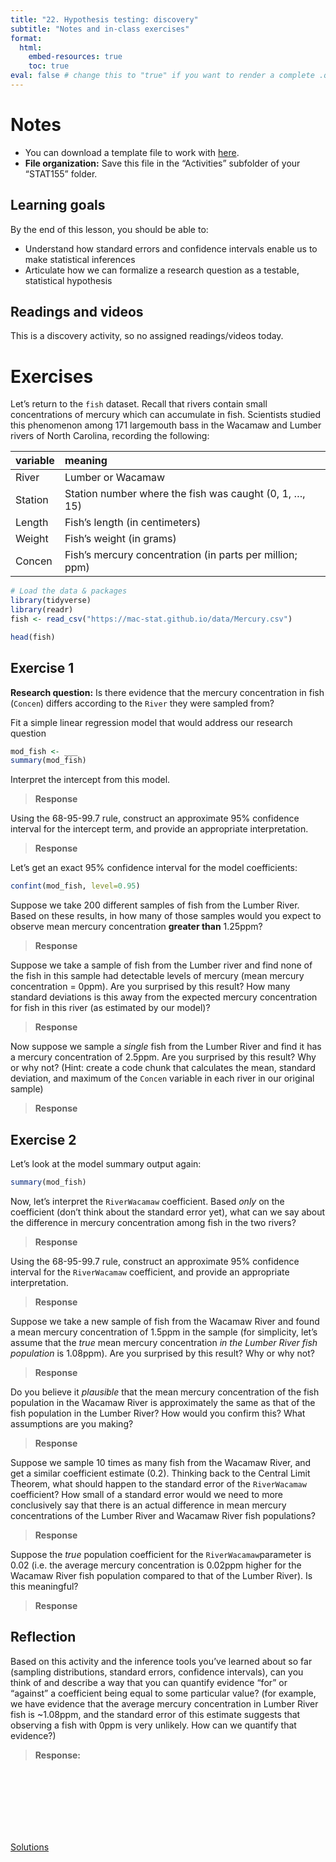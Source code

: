 ```yaml
---
title: "22. Hypothesis testing: discovery"
subtitle: "Notes and in-class exercises"
format: 
  html:
    embed-resources: true
    toc: true
eval: false # change this to "true" if you want to render a complete .qmd
---
```


# Notes

- You can download a template file to work with [here](../activity_templates/22_hypothesis_testing_discovery.qmd).
- **File organization:** Save this file in the "Activities" subfolder of your "STAT155" folder.

## Learning goals

By the end of this lesson, you should be able to:

- Understand how standard errors and confidence intervals enable us to make statistical inferences
- Articulate how we can formalize a research question as a testable, statistical hypothesis

## Readings and videos

This is a discovery activity, so no assigned readings/videos today.

# Exercises

Let's return to the `fish` dataset. Recall that rivers contain small concentrations of mercury which can accumulate in fish. Scientists studied this phenomenon among 171 largemouth bass in the Wacamaw and Lumber rivers of North Carolina, recording the following:


| variable | meaning                                                  |
|:---------|:---------------------------------------------------------|
| River    | Lumber or Wacamaw                                        |
| Station  | Station number where the fish was caught (0, 1, ..., 15) |
| Length   | Fish's length (in centimeters)                           |
| Weight   | Fish's weight (in grams)                                 |
| Concen   | Fish's mercury concentration (in parts per million; ppm) |

```r
# Load the data & packages
library(tidyverse)
library(readr)
fish <- read_csv("https://mac-stat.github.io/data/Mercury.csv")

head(fish)
```

## Exercise 1

**Research question:** Is there evidence that the mercury concentration in fish (`Concen`) differs according to the `River` they were sampled from?

Fit a simple linear regression model that would address our research question

```r
mod_fish <- ___
summary(mod_fish)
```

Interpret the intercept from this model.

> **Response**

Using the 68-95-99.7 rule, construct an approximate 95% confidence interval for the intercept term, and provide an appropriate interpretation.

> **Response**

Let's get an exact 95% confidence interval for the model coefficients:

```r
confint(mod_fish, level=0.95)
```

Suppose we take 200 different samples of fish from the Lumber River. Based on these results, in how many of those samples would you expect to observe mean mercury concentration **greater than** 1.25ppm?

> **Response**

Suppose we take a sample of fish from the Lumber river and find none of the fish in this sample had detectable levels of mercury (mean mercury concentration = 0ppm). Are you surprised by this result? How many standard deviations is this away from the expected mercury concentration for fish in this river (as estimated by our model)?

> **Response**

Now suppose we sample a *single* fish from the Lumber River and find it has a mercury concentration of 2.5ppm. Are you surprised by this result? Why or why not? (Hint: create a code chunk that calculates the mean, standard deviation, and maximum of the `Concen` variable in each river in our original sample)

> **Response**

## Exercise 2

Let's look at the model summary output again:

```r
summary(mod_fish)
```

Now, let's interpret the `RiverWacamaw` coefficient. Based *only* on the coefficient (don't think about the standard error yet), what can we say about the difference in mercury concentration among fish in the two rivers?

> **Response**

Using the 68-95-99.7 rule, construct an approximate 95% confidence interval for the `RiverWacamaw` coefficient, and provide an appropriate interpretation.

> **Response** 

Suppose we take a new sample of fish from the Wacamaw River and found a mean mercury concentration of 1.5ppm in the sample (for simplicity, let's assume that the *true* mean mercury concentration *in the Lumber River fish population* is 1.08ppm). Are you surprised by this result? Why or why not?

> **Response**

Do you believe it *plausible* that the mean mercury concentration of the fish population in the Wacamaw River is approximately the same as that of the fish population in the Lumber River? How would you confirm this? What assumptions are you making?

> **Response**

Suppose we sample 10 times as many fish from the Wacamaw River, and get a similar coefficient estimate (0.2). Thinking back to the Central Limit Theorem, what should happen to the standard error of the `RiverWacamaw` coefficient? How small of a standard error would we need to more conclusively say that there is an actual difference in mean mercury concentrations of the Lumber River and Wacamaw River fish populations?

> **Response**

Suppose the *true* population coefficient for the `RiverWacamaw`parameter is 0.02 (i.e. the average mercury concentration is 0.02ppm higher for the Wacamaw River fish population compared to that of the Lumber River). Is this meaningful? 

> **Response**

## Reflection

Based on this activity and the inference tools you've learned about so far (sampling distributions, standard errors, confidence intervals), can you think of and describe a way that you can quantify evidence "for" or "against" a coefficient being equal to some particular value? (for example, we have evidence that the average mercury concentration in Lumber River fish is ~1.08ppm, and the standard error of this estimate suggests that observing a fish with 0ppm is very unlikely. How can we quantify that evidence?) 

> **Response:** 


<br><br><br><br><br><br>

[Solutions](../solutions/22_hypothesis_testing_discovery.qmd)